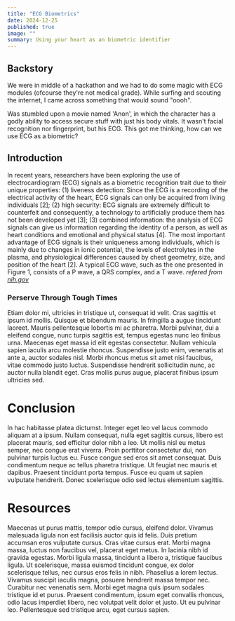 ```yaml
---
title: "ECG Biometrics"
date: 2024-12-25
published: true
image: ""
summary: Using your heart as an biometric identifier
---
```


## Backstory
We were in middle of a hackathon and we had to do some magic with ECG modules (ofcourse they're not medical grade). While surfing and scouting the internet, I came across something that would sound "oooh".

Was stumbled upon a movie named 'Anon', in which the character has a godly ability to access secure stuff with just his body vitals. It wasn't facial recognition nor fingerprint, but his ECG. This got me thinking, how can we use ECG as a biometric?
## Introduction

In recent years, researchers have been exploring the use of electrocardiogram (ECG) signals as a biometric recognition trait due to their unique properties: (1) liveness detection: Since the ECG is a recording of the electrical activity of the heart, ECG signals can only be acquired from living individuals [2]; (2) high security: ECG signals are extremely difficult to counterfeit and consequently, a technology to artificially produce them has not been developed yet [3]; (3) combined information: the analysis of ECG signals can give us information regarding the identity of a person, as well as heart conditions and emotional and physical status [4]. The most important advantage of ECG signals is their uniqueness among individuals, which is mainly due to changes in ionic potential, the levels of electrolytes in the plasma, and physiological differences caused by chest geometry, size, and position of the heart [2]. A typical ECG wave, such as the one presented in Figure 1, consists of a P wave, a QRS complex, and a T wave.
*refered from [nih.gov](https://pmc.ncbi.nlm.nih.gov/articles/PMC9921530/)*
### Perserve Through Tough Times

Etiam dolor mi, ultricies in tristique ut, consequat id velit. Cras sagittis et ipsum id mollis. Quisque et bibendum mauris. In fringilla a augue tincidunt laoreet. Mauris pellentesque lobortis mi ac pharetra. Morbi pulvinar, dui a eleifend congue, nunc turpis sagittis est, tempus egestas nunc leo finibus urna. Maecenas eget massa id elit egestas consectetur. Nullam vehicula sapien iaculis arcu molestie rhoncus. Suspendisse justo enim, venenatis at ante a, auctor sodales nisl. Morbi rhoncus metus sit amet nisi faucibus, vitae commodo justo luctus. Suspendisse hendrerit sollicitudin nunc, ac auctor nulla blandit eget. Cras mollis purus augue, placerat finibus ipsum ultricies sed.

# Conclusion

In hac habitasse platea dictumst. Integer eget leo vel lacus commodo aliquam at a ipsum. Nullam consequat, nulla eget sagittis cursus, libero est placerat mauris, sed efficitur dolor nibh a leo. Ut mollis nisl eu metus semper, nec congue erat viverra. Proin porttitor consectetur dui, non pulvinar turpis luctus eu. Fusce congue sed eros sit amet consequat. Duis condimentum neque ac tellus pharetra tristique. Ut feugiat nec mauris et dapibus. Praesent tincidunt porta tempus. Fusce eu quam ut sapien vulputate hendrerit. Donec scelerisque odio sed lectus elementum sagittis.

# Resources 

Maecenas ut purus mattis, tempor odio cursus, eleifend dolor. Vivamus malesuada ligula non est facilisis auctor quis id felis. Duis pretium accumsan eros vulputate cursus. Cras vitae cursus erat. Morbi magna massa, luctus non faucibus vel, placerat eget metus. In lacinia nibh id gravida egestas. Morbi ligula massa, tincidunt a libero a, tristique faucibus ligula. Ut scelerisque, massa euismod tincidunt congue, ex dolor scelerisque tellus, nec cursus eros felis in nibh. Phasellus a lorem lectus. Vivamus suscipit iaculis magna, posuere hendrerit massa tempor nec. Curabitur nec venenatis sem. Morbi eget magna quis ipsum sodales tristique id et purus. Praesent condimentum, ipsum eget convallis rhoncus, odio lacus imperdiet libero, nec volutpat velit dolor et justo. Ut eu pulvinar leo. Pellentesque sed tristique arcu, eget cursus sapien.